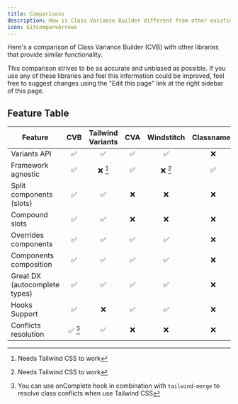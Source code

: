 ```yaml
---
title: Comparisons
description: How is Class Variance Builder different from other existing tools?
icon: GitCompareArrows
---
```


Here's a comparison of Class Variance Builder <span className='text-fd-muted-foreground text-sm'>(CVB)</span> with
other libraries that provide similar functionality.

<Callout type="info">
  This comparison strives to be as accurate and unbiased as possible. If you use any of these libraries and feel this
  information could be improved, feel free to suggest changes using the "Edit this page" link at the right sidebar of
  this page.
</Callout>

## Feature Table

| Feature                       |   CVB   | Tailwind Variants | CVA | Windstitch | Classnames |
| ----------------------------- | :-----: | :---------------: | :-: | :--------: | :--------: |
| Variants API                  |   ✅    |        ✅         | ✅  |     ✅     |     ❌     |
| Framework agnostic            |   ✅    |      ❌ [^1]      | ✅  |  ❌ [^1]   |     ✅     |
| Split components (slots)      |   ✅    |        ✅         | ❌  |     ❌     |     ❌     |
| Compound slots                |   ✅    |        ✅         | ❌  |     ❌     |     ❌     |
| Overrides components          |   ✅    |        ✅         | ✅  |     ✅     |     ❌     |
| Components composition        |   ✅    |        ✅         | ✅  |     ✅     |     ❌     |
| Great DX (autocomplete types) |   ✅    |        ✅         | ✅  |     ✅     |     ❌     |
| Hooks Support                 |   ✅    |        ❌         | ✅  |     ✅     |     ❌     |
| Conflicts resolution          | ✅ [^2] |        ✅         | ❌  |     ❌     |     ❌     |

[^1]: Needs Tailwind CSS to work
[^2]: You can use onComplete hook in combination with `tailwind-merge` to resolve class conflicts when use Tailwind CSS
